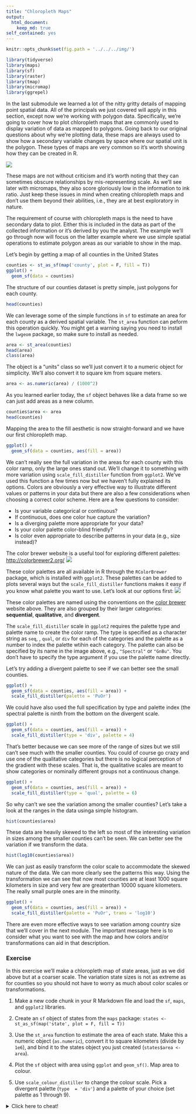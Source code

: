 ```yaml
---
title: "Chloropleth Maps"
output: 
  html_document:
    keep_md: true
self_contained: yes
---
```


<script src="../../../js/hideoutput.js"></script>

```r
knitr::opts_chunk$set(fig.path = '../../../img/')

library(tidyverse)
library(maps)
library(sf)
library(raster)
library(tmap)
library(micromap)
library(ggrepel)
```

In the last submodule we learned a lot of the nitty gritty details of mapping point spatial data.  All of the principals we just covered will apply in this section, except now we're working with polygon data.  Specifically, we're going to cover how to plot chloropleth maps that are commonly used to display variation of data as mapped to polygons.  Going back to our original questions about why we're plotting data, these maps are always used to show how a secondary variable changes by space where our spatial unit is the polygon.  These types of maps are very common so it's worth showing how they can be created in R. 

![](../../../img/chloroex.jpg)

These maps are not without criticism and it's worth noting that they can sometimes obscure relationships by mis-representing scale. As we'll see later with micromaps, they also score gloriously low in the information to ink ratio.  Just keep these issues in mind when creating chloropleth maps and don't use them beyond their abilities, i.e., they are at best exploratory in nature.

The requirement of course with chloropleth maps is the need to have secondary data to plot. Either this is included in the data as part of the collected information or it's derived by you the analyst.  The example we'll go through now will focus on the latter example where we use simple spatial operations to estimate polygon areas as our variable to show in the map.  

Let's begin by getting a map of all counties in the United States
```r
counties <- st_as_sf(map('county', plot = F, fill = T))
ggplot() +
  geom_sf(data = counties)
```

The structure of our counties dataset is pretty simple, just polygons for each county.
```r
head(counties)
```

We can leverage some of the simple functions in `sf` to estimate an area for each county as a derived spatial variable.  The `st_area` function can peform this operation quickly.  You might get a warning saying you need to install the `lwgeom` package, so make sure to install as needed.

```r
area <- st_area(counties)
head(area)
class(area)
```

The object is a "units" class so we'll just convert it to a numeric object for simplicity.  We'll also convert it to square km from square meters. 
```r
area <- as.numeric(area) / (1000^2)
```

As you learned earlier today, the `sf` object behaves like a data frame so we can just add areas as a new column.
```r
counties$area <- area
head(counties)
```

Mapping the area to the fill aesthetic is now straight-forward and we have our first chloropleth map.
```r
ggplot() +
  geom_sf(data = counties, aes(fill = area))
```

We can't really see the full variation in the areas for each county with this color ramp, only the large ones stand out. We'll change it to something with more variation using `scale_fill_distiller` function from `ggplot2`.  We've used this function a few times now but we haven't fully explained its options.  Colors are obviously a very effective way to illustrate different values or patterns in your data but there are also a few considerations when choosing a correct color scheme.  Here are a few questions to consider:

* Is your variable categorical or continuous?
* If continuous, does one color hue capture the variation?
* Is a diverging palette more appropriate for your data?
* Is your color palette color-blind friendly?
* Is color even appropriate to describe patterns in your data (e.g., size instead)?

The color brewer website is a useful tool for exploring different palettes: [http://colorbrewer2.org/](http://colorbrewer2.org/)
![](../../../img/colorbrewer.PNG)


These color palettes are all available in R through the `RColorBrewer` package, which is installed with `ggplot2`.  These palettes can be added to plots several ways but the `scale_fill_distiller` functions makes it easy if you know what palette you want to use.  Let's look at our options first:
![](../../../img/brewerall.jpg)

These color palettes are named using the conventions on the [color brewer](http://colorbrewer2.org/) website above.  They are also grouped by their larger categories: __sequential__, __qualitative__, and __divergent__.  

The `scale_fill_distiller` scale in `ggplot2` requires the palette type and palette name to create the color ramp.  The type is specified as a character string as `seq`, , `qual`, or `div` for each of the categories and the palette as a number to index the palette wtihin each category.  The palette can also be specified by its name in the image above, e.g., `"Spectral"` or `"GnBu"`.  You don't have to specify the type argument if you use the palette name directly. 

Let's try adding a divergent palette to see if we can better see the small counties.
```r
ggplot() +
  geom_sf(data = counties, aes(fill = area)) +
  scale_fill_distiller(palette = 'PuOr')
```

We could have also used the full specification by type and palette index (the spectral palette is ninth from the bottom on the divergent scale.
```r
ggplot() +
  geom_sf(data = counties, aes(fill = area)) +
  scale_fill_distiller(type = 'div', palette = 4)
```

That's better because we can see more of the range of sizes but we still can't see much with the smaller counties.  You could of course go crazy and use one of the qualitative categories but there is no logical perception of the gradient with these scales.  That is, the qualitative scales are meant to show categories or nominally different groups not a continuous change. 
```r
ggplot() +
  geom_sf(data = counties, aes(fill = area)) +
  scale_fill_distiller(type = 'qual', palette = 6)
```

So why can't we see the variation among the smaller counties? Let's take a look at the ranges in the data usinga simple histogram.
```r
hist(counties$area)
```

These data are heavily skewed to the left so most of the interesting variation in sizes among the smaller counties can't be seen. We can better see the variation if we transform the data.
```r
hist(log10(counties$area))
```

We can just as easily transform the color scale to accommodate the skewed nature of the data.  We can more clearly see the patterns this way. Using the transformation we can see that now most counties are at least 1000 square kilometers in size and very few are greaterthan 10000 square kilometers. The really small purple ones are in the minority.
```r
ggplot() +
  geom_sf(data = counties, aes(fill = area)) +
  scale_fill_distiller(palette = 'PuOr', trans = 'log10')
```

There are even more effective ways to see variation among country size that we'll cover in the next module.  The important message here is to consider what you want to see with the map and how colors and/or transformations can aid in that description.  

### Exercise

In this exercise we'll make a chloropleth map of state areas, just as we did above but at a coarser scale.  The variation state sizes is not as extreme as for counties so you should not have to worry as much about color scales or transformations. 

1. Make a new code chunk in your R Markdown file and load the `sf`, `maps`, and `ggplot2` libraries.

1. Create an `sf` object of states from the `maps` package: `states <- st_as_sf(map('state', plot = F, fill = T))`

1. Use the `st_area` function to estimate the area of each state.  Make this a numeric object (`as.numeric`), convert it to square kilometers (divide by `1e6`), and bind it to the states object you just created (`states$area <- area`).

1. Plot the `sf` object with area using `ggplot` and `geom_sf()`.  Map area to colour.

1. Use `scale_colour_distiller` to change the colour scale.  Pick a divergent palette (`type  = 'div'`) and a palette of your choice (set palette as 1 through 9). 

<details> 
  <summary>Click here to cheat!</summary>
   <script src="https://gist.github.com/fawda123/9315d9d975874e14340daccc0cd80274.js"></script>
</details>
